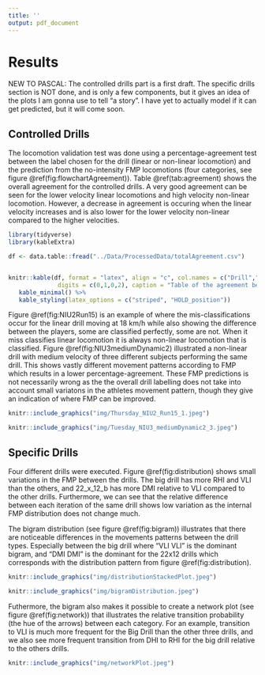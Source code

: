 ---
title: ''
output: pdf_document
---

# Results
NEW
TO PASCAL:
The controlled drills part is a first draft.
The specific drills section is NOT done, and is only a few components, but it gives an idea of the plots I am gonna use to tell "a story". I have yet to actually model if it can get predicted, but it will come soon.

## Controlled Drills

The locomotion validation test was done using a percentage-agreement test between the label chosen for the drill (linear or non-linear locomotion) and the prediction from the no-intensity FMP locomotions (four categories, see figure \@ref(fig:flowchartAgreement)). Table \@ref(tab:agreement) shows the overall agreement for the controlled drills. A very good agreement can be seen for the lower velocity linear locomotions and high velocity non-linear locomotion. However, a decrease in agreement is occuring when the linear velocity increases and is also lower for the lower velocity non-linear compared to the higher velocities. 


```{r agreement, echo = FALSE, out.width = "100%"}
library(tidyverse)
library(kableExtra)

df <- data.table::fread("../Data/ProcessedData/totalAgreement.csv")


knitr::kable(df, format = "latex", align = "c", col.names = c("Drill","Velocity [km/h]","Total elapsed time [s]", "Agreement [%]"),
              digits = c(0,1,0,2), caption = "Table of the agreement between FMP locomotion and performed drills.") %>% 
   kable_minimal() %>% 
   kable_styling(latex_options = c("striped", "HOLD_position"))
```

Figure \@ref(fig:NIU2Run15) is an example of where the mis-classifications occur for the linear drill moving at 18 km/h while also showing the difference between the players, some are classified perfectly, some are not. When it miss classifies linear locomotion it is always non-linear locomotion that is classified. 
Figure \@ref(fig:NIU3mediumDynamic2) illustrated a non-linear drill with medium velocity of three different subjects performing the same drill. This shows vastly different movement patterns according to FMP which results in a lower percentage-agreement. These FMP predictions is not necessarily wrong as the the overall drill labelling does not take into account small variatons in the athletes movement pattern, though they give an indication of where FMP can be improved.


```{r NIU2Run15, fig.cap = "FMP predictions for linear locomotion at 18 km/h for some of the players. x-axis is time, y-axis is the FMP", echo = FALSE, out.width = "100%", fig.align = "center"}
knitr::include_graphics("img/Thursday_NIU2_Run15_1.jpeg")
```

```{r NIU3mediumDynamic2, fig.cap = "FMP predictions for non-linear locomotion at medium intensity for some of the players. x-axis is time, y-axis is the FMP", echo = FALSE, out.width = "100%", fig.align = "center"}
knitr::include_graphics("img/Tuesday_NIU3_mediumDynamic2_3.jpeg")
```

## Specific Drills

Four different drills were executed. Figure \@ref(fig:distribution) shows small variations in the FMP between the drills. The big drill has more RHI and VLI than the others, and 22_x_12_b has more DMI relative to VLI compared to the other drills. Furthermore, we can see that the relative difference between each iteration of the same drill shows low variation as the internal FMP distribution does not change much. 

The bigram distribution (see figure \@ref(fig:bigram)) illustrates that there are noticeable differences in the movements patterns between the drill types. Especially between the big drill where "VLI VLI" is the dominant bigram, and "DMI DMI" is the dominant for the 22x12 drills which corresponds with the distribution pattern from figure \@ref(fig:distribution).

```{r distribution, fig.cap = "FMP distribution for each controlled drill for each iteration. X-axis shows each iteration of the drill, Y-axis illustrated the percentage distribution.", echo = FALSE, out.width = "100%", fig.align = "center"}
knitr::include_graphics("img/distributionStackedPlot.jpeg")
```

```{r bigram, fig.cap = "FMP bigram distribution for each controlled drill. X-axis illustrated the percentage distribution and y-axis shows the FMP bigram.", echo = FALSE, out.width = "100%", fig.align = "center"}
knitr::include_graphics("img/bigramDistribution.jpeg")
```

Futhermore, the bigram also makes it possible to create a network plot (see figure \@ref(fig:network)) that illustrates the relative transition probability (the hue of the arrows) between each category. For an example, transition to VLI is much more frequent for the Big Drill than the other three drills, and we also see more frequent transition from DHI to RHI for the big drill relative to the others drills.


```{r network, fig.cap = "Network plot illustrating the relative transition (the hue of the arrow) between the six FMP categories.", echo = FALSE, out.width = "100%", fig.align = "center"}
knitr::include_graphics("img/networkPlot.jpeg")
```

